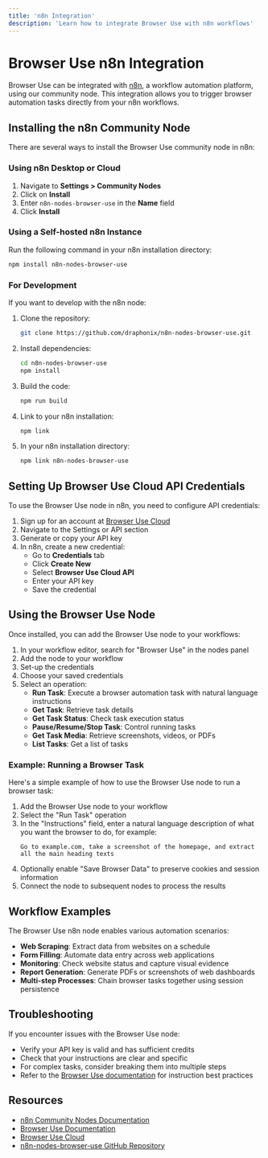```yaml
---
title: 'n8n Integration'
description: 'Learn how to integrate Browser Use with n8n workflows'
---
```


# Browser Use n8n Integration

Browser Use can be integrated with [n8n](https://n8n.io), a workflow automation platform, using our community node. This integration allows you to trigger browser automation tasks directly from your n8n workflows.

## Installing the n8n Community Node

There are several ways to install the Browser Use community node in n8n:

### Using n8n Desktop or Cloud

1. Navigate to **Settings > Community Nodes**
2. Click on **Install**
3. Enter `n8n-nodes-browser-use` in the **Name** field
4. Click **Install**

### Using a Self-hosted n8n Instance

Run the following command in your n8n installation directory:

```bash
npm install n8n-nodes-browser-use
```

### For Development

If you want to develop with the n8n node:

1. Clone the repository:
   ```bash
   git clone https://github.com/draphonix/n8n-nodes-browser-use.git
   ```
2. Install dependencies:
   ```bash
   cd n8n-nodes-browser-use
   npm install
   ```
3. Build the code:
   ```bash
   npm run build
   ```
4. Link to your n8n installation:
   ```bash
   npm link
   ```
5. In your n8n installation directory:
   ```bash
   npm link n8n-nodes-browser-use
   ```

## Setting Up Browser Use Cloud API Credentials

To use the Browser Use node in n8n, you need to configure API credentials:

1. Sign up for an account at [Browser Use Cloud](https://cloud.browser-use.com)
2. Navigate to the Settings or API section
3. Generate or copy your API key
4. In n8n, create a new credential:
   - Go to **Credentials** tab
   - Click **Create New**
   - Select **Browser Use Cloud API**
   - Enter your API key
   - Save the credential

## Using the Browser Use Node

Once installed, you can add the Browser Use node to your workflows:

1. In your workflow editor, search for "Browser Use" in the nodes panel
2. Add the node to your workflow
3. Set-up the credentials
4. Choose your saved credentials
5. Select an operation:
   - **Run Task**: Execute a browser automation task with natural language instructions
   - **Get Task**: Retrieve task details
   - **Get Task Status**: Check task execution status
   - **Pause/Resume/Stop Task**: Control running tasks
   - **Get Task Media**: Retrieve screenshots, videos, or PDFs
   - **List Tasks**: Get a list of tasks

### Example: Running a Browser Task

Here's a simple example of how to use the Browser Use node to run a browser task:

1. Add the Browser Use node to your workflow
2. Select the "Run Task" operation
3. In the "Instructions" field, enter a natural language description of what you want the browser to do, for example:
   ```
   Go to example.com, take a screenshot of the homepage, and extract all the main heading texts
   ```
4. Optionally enable "Save Browser Data" to preserve cookies and session information
5. Connect the node to subsequent nodes to process the results

## Workflow Examples

The Browser Use n8n node enables various automation scenarios:

- **Web Scraping**: Extract data from websites on a schedule
- **Form Filling**: Automate data entry across web applications
- **Monitoring**: Check website status and capture visual evidence
- **Report Generation**: Generate PDFs or screenshots of web dashboards
- **Multi-step Processes**: Chain browser tasks together using session persistence

## Troubleshooting

If you encounter issues with the Browser Use node:

- Verify your API key is valid and has sufficient credits
- Check that your instructions are clear and specific
- For complex tasks, consider breaking them into multiple steps
- Refer to the [Browser Use documentation](https://docs.browser-use.com) for instruction best practices

## Resources

- [n8n Community Nodes Documentation](https://docs.n8n.io/integrations/community-nodes/)
- [Browser Use Documentation](https://docs.browser-use.com)
- [Browser Use Cloud](https://cloud.browser-use.com)
- [n8n-nodes-browser-use GitHub Repository](https://github.com/draphonix/n8n-nodes-browser-use) 